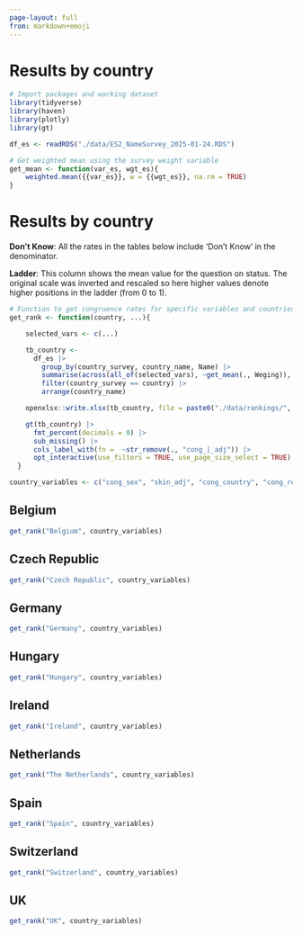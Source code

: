 ```yaml
---
page-layout: full
from: markdown+emoji
---
```


# Results by country

```r
# Import packages and working dataset
library(tidyverse)
library(haven)
library(plotly)
library(gt)

df_es <- readRDS("./data/ES2_NameSurvey_2025-01-24.RDS")

# Get weighted mean using the survey weight variable
get_mean <- function(var_es, wgt_es){
    weighted.mean({{var_es}}, w = {{wgt_es}}, na.rm = TRUE)
}

```

# Results by country

::: {.callout-important}
**Don't Know**: All the rates in the tables below include 'Don't Know' in the denominator. 

**Ladder**: This column shows the mean value for the question on status. The original scale was inverted and rescaled so here higher values denote higher positions in the ladder (from 0 to 1). 
:::


```r
# Function to get congruence rates for specific variables and countries
get_rank <- function(country, ...){

    selected_vars <- c(...)

    tb_country <- 
      df_es |>
        group_by(country_survey, country_name, Name) |>
        summarise(across(all_of(selected_vars), ~get_mean(., Weging)), .groups = 'drop') |>
        filter(country_survey == country) |>
        arrange(country_name)

    openxlsx::write.xlsx(tb_country, file = paste0("./data/rankings/", country, ".xlsx"))

    gt(tb_country) |> 
      fmt_percent(decimals = 0) |>
      sub_missing() |>
      cols_label_with(fn =  ~str_remove(., "cong_|_adj")) |>
      opt_interactive(use_filters = TRUE, use_page_size_select = TRUE)
  }

country_variables <- c("cong_sex", "skin_adj", "cong_country", "cong_region", "ladder_adj", "religiosity")
```


## Belgium

```r
get_rank("Belgium", country_variables)
```


## Czech Republic


```r
get_rank("Czech Republic", country_variables)

```


## Germany


```r
get_rank("Germany", country_variables)
```


## Hungary


```r
get_rank("Hungary", country_variables)

```


## Ireland

```r
get_rank("Ireland", country_variables)

```


## Netherlands

```r
get_rank("The Netherlands", country_variables)

```


## Spain


```r
get_rank("Spain", country_variables)
```


## Switzerland


```r
get_rank("Switzerland", country_variables)
```


## UK

```r
get_rank("UK", country_variables)
```

